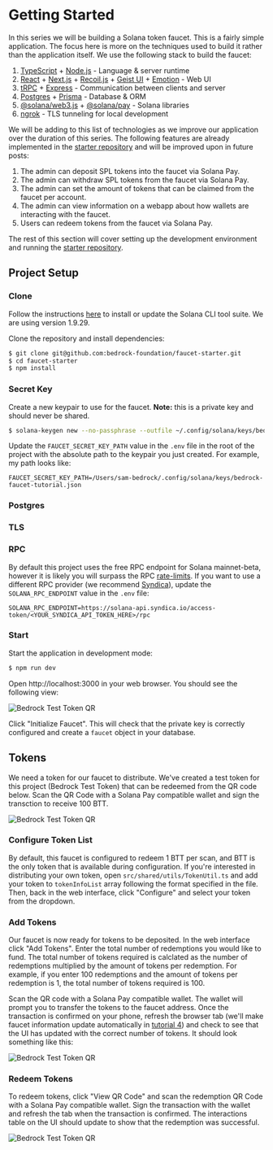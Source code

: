 
# Getting Started

<IncompleteCallout />

In this series we will be building a Solana token faucet. This is a fairly simple application. The focus here is more on the techniques used to build it rather than the application itself. We use the following stack to build the faucet:
1. [TypeScript](https://github.com/microsoft/TypeScript) + [Node.js](https://nodejs.org/en/) - Language & server runtime
2. [React](https://reactjs.org/) + [Next.js](https://nextjs.org/) + [Recoil.js](https://recoiljs.org/) + [Geist UI](https://geist-ui.dev/en-us) + [Emotion](https://emotion.sh/docs/@emotion/styled) - Web UI
3. [tRPC](https://trpc.io/) + [Express](https://expressjs.com/) - Communication between clients and server
4. [Postgres](https://github.com/postgres/postgres) + [Prisma](https://www.prisma.io/) - Database & ORM
5. [@solana/web3.js](https://github.com/solana-labs/solana-web3.js/) + [@solana/pay](https://github.com/solana-labs/solana-pay) - Solana libraries
7. [ngrok](https://ngrok.com/) - TLS tunneling for local development

We will be adding to this list of technologies as we improve our application over the duration of this series. The following features are already implemented in the [starter repository](https://github.com/bedrock-foundation/faucet-starter) and will be improved upon in future posts:


1. The admin can deposit SPL tokens into the faucet via Solana Pay.
2. The admin can withdraw SPL tokens from the faucet via Solana Pay.
3. The admin can set the amount of tokens that can be claimed from the faucet per account.
4. The admin can view information on a webapp about how wallets are interacting with the faucet.
5. Users can redeem tokens from the faucet via Solana Pay.

The rest of this section will cover setting up the development environment and running the [starter repository](https://github.com/bedrock-foundation/faucet-starter).

## Project Setup

### Clone

Follow the instructions [here](https://docs.solana.com/cli/install-solana-cli-tools) to install or update the Solana CLI tool suite. We are using version 1.9.29.

Clone the repository and install dependencies:
 ```bash
 $ git clone git@github.com:bedrock-foundation/faucet-starter.git
 $ cd faucet-starter
 $ npm install
 ```

 ### Secret Key

Create a new keypair to use for the faucet. **Note:** this is a private key and should never be shared.
 ```bash
 $ solana-keygen new --no-passphrase --outfile ~/.config/solana/keys/bedrock-faucet-tutorial.json
 ```
Update the `FAUCET_SECRET_KEY_PATH` value in the `.env` file in the root of the project with the absolute path to the keypair you just created. For example, my path looks like:
 ``` 
 FAUCET_SECRET_KEY_PATH=/Users/sam-bedrock/.config/solana/keys/bedrock-faucet-tutorial.json
 ```

 ### Postgres

 ### TLS

 ### RPC

By default this project uses the free RPC endpoint for Solana mainnet-beta, however it is likely you will surpass the RPC 
[rate-limits](https://docs.solana.com/cluster/rpc-endpoints#mainnet-beta). If you want to use a different RPC provider (we recommend [Syndica](https://syndica.io/)), 
update the `SOLANA_RPC_ENDPOINT` value in the `.env` file:

 ``` 
 SOLANA_RPC_ENDPOINT=https://solana-api.syndica.io/access-token/<YOUR_SYNDICA_API_TOKEN_HERE>/rpc
 ```

 ### Start

 Start the application in development mode:
 ```bash
 $ npm run dev
 ```
 Open http://localhost:3000 in your web browser. You should see the following view:

 ![Bedrock Test Token QR](../../../public/images/2-getting-started/initialize-faucet.png)

 Click "Initialize Faucet". This will check that the private key is correctly configured and create a `faucet` object in your database.


## Tokens

We need a token for our faucet to distribute. We've created a test token for this project (Bedrock Test Token) that can be redeemed 
from the QR code below. Scan the QR Code with a Solana Pay compatible wallet and sign the transction to receive 100 BTT.

![Bedrock Test Token QR](../../../public/images/2-getting-started/test-token-qr.png)

### Configure Token List

By default, this faucet is configured to redeem 1 BTT per scan, and BTT is the only token that is available during configuration. 
If you're interested in distributing your own token, open `src/shared/utils/TokenUtil.ts` and add your token to `tokenInfoList` array 
following the format specified in the file. Then, back in the web interface, click "Configure" and select your token from the dropdown.

### Add Tokens
Our faucet is now ready for tokens to be deposited. In the web interface click "Add Tokens". Enter the total number of redemptions 
you would like to fund. The total number of tokens required is calclated as the number of redemptions multiplied by the amount of tokens per redemption.
 For example, if you enter 100 redemptions and the amount of tokens per redemption is 1, the total number of tokens required is 100. 

Scan the QR code with a Solana Pay compatible wallet. The wallet will prompt you to transfer the tokens 
to the faucet address. Once the transaction is confirmed on your phone, refresh the browser tab (we'll make faucet information update automatically in 
[tutorial 4](/solana-pay/real-time-updates)) and check to see that the UI has updated with the correct number of tokens. It should look 
something like this:

![Bedrock Test Token QR](../../../public/images/2-getting-started/add-tokens.png)

### Redeem Tokens

To redeem tokens, click "View QR Code" and scan the redemption QR Code with a Solana Pay compatible wallet. Sign the transaction with the wallet and 
refresh the tab when the transaction is confirmed. The interactions table on the UI should update to show that the redemption was successful.

![Bedrock Test Token QR](../../../public/images/2-getting-started/first-redemption.png)